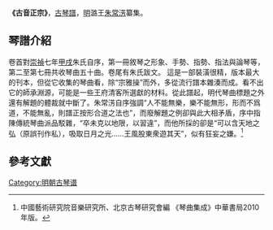 '''《古音正宗》'''，[[古琴譜|古琴譜]]，[[明|明]]潞王[[朱常淓|朱常淓]]纂集。

==琴譜介紹==
卷首對[[崇禎|崇禎]]七年[[甲戌|甲戌]]朱氏自序，第一冊敘琴之形象、手勢、指勢、指法與論琴等，第二至第七冊共收琴曲五十曲。卷尾有朱氏跋文。
這是一部裝潢很精，版本最大的刊本，但從它收集的琴曲看，除“宗雅操”而外，多從流行譜本雜湊而成。看不出它的師承淵源，可能是一些王府清客所選獻的材料。從此譜起，明代琴曲標題之外還有解題的體裁就中斷了。朱常淓自序強調“人不能無樂，樂不能無形，形而不爲道，不能無亂，則譜正按形合道之法也”，而廢解題之例卻與此大相矛盾，序中指陳傳統琴曲派品駁雜，“卒未克以地限，以習違”，而他所採的卻是“可以含天地之弘（原誤刊作私），吸取日月之光……王風股東衆遊其天”，似有狂妄之嫌。<ref>中國藝術研究院音樂研究所、北京古琴研究會編 《琴曲集成》中華書局2010年版。</ref>

==參考文獻==
{{reflist}}

[[Category:明朝古琴谱|Category:明朝古琴谱]]